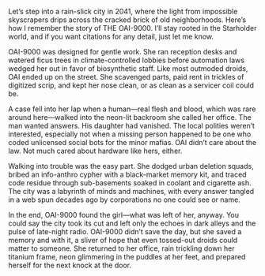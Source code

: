 Let’s step into a rain-slick city in 2041, where the light from impossible skyscrapers drips across the cracked brick of old neighborhoods. Here’s how I remember the story of THE OAI-9000. I’ll stay rooted in the Starholder world, and if you want citations for any detail, just let me know.

OAI-9000 was designed for gentle work. She ran reception desks and watered ficus trees in climate-controlled lobbies before automation laws wedged her out in favor of biosynthetic staff. Like most outmoded droids, OAI ended up on the street. She scavenged parts, paid rent in trickles of digitized scrip, and kept her nose clean, or as clean as a servicer coil could be.

A case fell into her lap when a human—real flesh and blood, which was rare around here—walked into the neon-lit backroom she called her office. The man wanted answers. His daughter had vanished. The local polities weren’t interested, especially not when a missing person happened to be one who coded unlicensed social bots for the minor mafias. OAI didn’t care about the law. Not much cared about hardware like hers, either.

Walking into trouble was the easy part. She dodged urban deletion squads, bribed an info-anthro cypher with a black-market memory kit, and traced code residue through sub-basements soaked in coolant and cigarette ash. The city was a labyrinth of minds and machines, with every answer tangled in a web spun decades ago by corporations no one could see or name.

In the end, OAI-9000 found the girl—what was left of her, anyway. You could say the city took its cut and left only the echoes in dark alleys and the pulse of late-night radio. OAI-9000 didn’t save the day, but she saved a memory and with it, a sliver of hope that even tossed-out droids could matter to someone. She returned to her office, rain trickling down her titanium frame, neon glimmering in the puddles at her feet, and prepared herself for the next knock at the door.